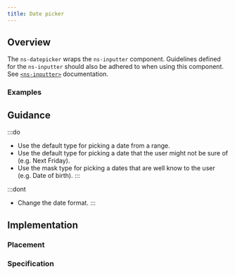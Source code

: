 ```yaml
---
title: Date picker
---
```




## Overview

<CompDetails name={componentName} />

The `ns-datepicker` wraps the `ns-inputter` component. Guidelines defined for the `ns-inputter` should also be adhered to when using this component. See [`<ns-inputter>`](/components/ns-inputter) documentation.

### Examples

<Tabs>
  <TabItem label="Standard">
    <ExampleViewer type="standard" />
  </TabItem>
  <TabItem label="Standard min max">
    <ExampleViewer type="standard-min-max" />
  </TabItem>
  <TabItem label="Masked">
    <ExampleViewer type="masked" />
  </TabItem>
  <TabItem label="Masked min max">
    <ExampleViewer type="masked-min-max" />
  </TabItem>
</Tabs>

## Guidance

:::do
- Use the default type for picking a date from a range.
- Use the default type for picking a date that the user might not be sure of (e.g. Next Friday).
- Use the mask type for picking a dates that are well know to the user (e.g. Date of birth).
:::

:::dont
- Change the date format.
:::

## Implementation

### Placement

<Placement name={componentName} />

### Specification

<Specification name={componentName} />

